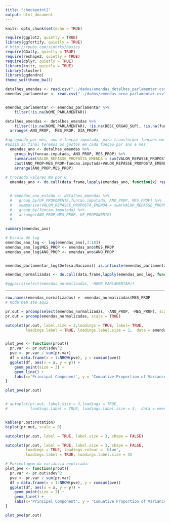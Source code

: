 ```yaml
---
title: "checkpoint2"
output: html_document
---
```


```r
knitr::opts_chunk$set(echo = TRUE)
```

```r
require(ggplot2, quietly = TRUE)
library(ggfortify, quietly = TRUE)
# http://rpubs.com/sinhrks/basics
require(GGally, quietly = TRUE)
require(reshape2, quietly = TRUE)
require(dplyr, quietly = TRUE)
library(knitr, quietly = TRUE)
library(cluster)
library(ggdendro)
theme_set(theme_bw())
```

```r

detalhes_emendas <- read.csv("../dados/emendas_detalhes_parlamentar.csv")
emendas_parlamentar <- read.csv("../dados/emendas_area_parlamentar.csv")


emendas_parlamentar <- emendas_parlamentar %>%
    filter(!is.na(NOME_PARLAMENTAR)) 

detalhes_emendas <- detalhes_emendas %>%
    filter(!is.na(NOME_PARLAMENTAR), !is.na(DESC_ORGAO_SUP), !is.na(funcao.imputada)) %>%
  arrange(-ANO_PROP, -MES_PROP, DIA_PROP)

#agrupando por mes, ano e funçao imputada, para transformar funçoes em colunas
#assim ao final teremos os gastos em cada funçao por ano e mes
  emendas_ano <- detalhes_emendas %>%
    group_by(funcao.imputada, ANO_PROP, MES_PROP) %>%
    summarise(VALOR_REPASSE_PROPOSTA_EMENDA = sum(VALOR_REPASSE_PROPOSTA_EMENDA)) %>%
    cast(ANO_PROP+MES_PROP~funcao.imputada+VALOR_REPASSE_PROPOSTA_EMENDA) %>%
    arrange(ANO_PROP,MES_PROP)  
  
# trocando valores Na por 0 
  emendas_ano <- do.call(data.frame,lapply(emendas_ano, function(x) replace(x, is.na(x),0)))


  # emendas_ano_estado <- detalhes_emendas %>%
  #   group_by(UF_PROPONENTE,funcao.imputada, ANO_PROP, MES_PROP) %>%
  #   summarise(VALOR_REPASSE_PROPOSTA_EMENDA = sum(VALOR_REPASSE_PROPOSTA_EMENDA)) %>%
  #   group_by(funcao.imputada) %>%
  #   arrange(ANO_PROP,MES_PROP, UF_PROPONENTE) 
  #   
  
summary(emendas_ano)

```

```r
# Escala de log 
emendas_ano_log <- log(emendas_ano[,3:18])
emendas_ano_log$MES_PROP <- emendas_ano$MES_PROP
emendas_ano_log$ANO_PROP <- emendas_ano$ANO_PROP


emendas_parlamentar_log$Defesa.Nacional[ is.infinite(emendas_parlamentar_log$Defesa.Nacional) ] <- 0

emendas_normalizadas <- do.call(data.frame,lapply(emendas_ano_log, function(x) replace(x, is.infinite(x),0)))

#ggpairs(select(emendas_normalizadas, -NOME_PARLAMENTAR))
```

----


```r
row.names(emendas_normalizadas) =  emendas_normalizadas$MES_PROP 
# Roda bem até aqui

pr.out = prcomp(select(emendas_normalizadas, -ANO_PROP, -MES_PROP), scale = TRUE) 
pr.out = prcomp(emendas_normalizadas, scale = TRUE) 

autoplot(pr.out, label.size = 3,loadings = TRUE, label= TRUE,
         loadings.label = TRUE, loadings.label.size = 3,  data = emendas_ano,colour = "MES_PROP") 


plot_pve <- function(prout){
  pr.var <- pr.out$sdev^2
  pve <- pr.var / sum(pr.var)
  df = data.frame(x = 1:NROW(pve), y = cumsum(pve))
  ggplot(df, aes(x = x, y = y)) + 
    geom_point(size = 3) + 
    geom_line() + 
    labs(x='Principal Component', y = 'Cumuative Proportion of Variance Explained')
}

plot_pve(pr.out)


# autoplot(pr.out, label.size = 3,loadings = TRUE, 
#          loadings.label = TRUE, loadings.label.size = 3,  data = emendas_ano,colour = "ANO_PROP") 


kable(pr.out$rotation)
biplot(pr.out, scale = 0)

autoplot(pr.out, label = TRUE, label.size = 3, shape = FALSE)

autoplot(pr.out, label = TRUE, label.size = 3, shape = FALSE, 
         loadings = TRUE, loadings.colour = 'blue',
         loadings.label = TRUE, loadings.label.size = 3)

# Porcentagem da variância explicada: 
plot_pve <- function(prout){
  pr.var <- pr.out$sdev^2
  pve <- pr.var / sum(pr.var)
  df = data.frame(x = 1:NROW(pve), y = cumsum(pve))
  ggplot(df, aes(x = x, y = y)) + 
    geom_point(size = 3) + 
    geom_line() + 
    labs(x='Principal Component', y = 'Cumuative Proportion of Variance Explained')
}

plot_pve(pr.out)
```